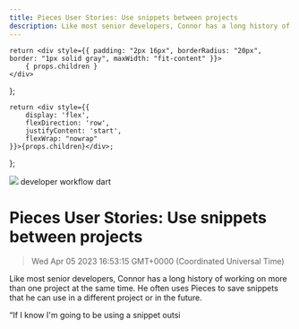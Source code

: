 ```yaml
---
title: Pieces User Stories: Use snippets between projects
description: Like most senior developers, Connor has a long history of working on more than one project at the same time. He often uses Pieces to save snippets that he can use in a different project or in the future.
---
```


    return <div style={{ padding: "2px 16px", borderRadius: "20px", border: "1px solid gray", maxWidth: "fit-content" }}>
        { props.children }
    </div>
};

    return <div style={{
        display: 'flex',
        flexDirection: 'row',
        justifyContent: 'start',
        flexWrap: "nowrap"
    }}>{props.children}</div>;

};

<link rel="canonical" href="https://code.pieces.app/blog/use-snippets-between-projects" />

![](https://uploads-ssl.webflow.com/6143afec68f555387049efb3/62ed6023c674b00650103127_connor_blog.png)
<GridFlexRow><Tag>developer workflow</Tag> <Tag>dart</Tag></GridFlexRow>

# Pieces User Stories: Use snippets between projects
> Wed Apr 05 2023 16:53:15 GMT+0000 (Coordinated Universal Time)
<p id="">Like most senior developers, Connor has a long history of working on more than one project at the same time. He often uses Pieces to save snippets that he can use in a different project or in the future.<p.new.line><p id="">“If I know I'm going to be using a snippet outsi
